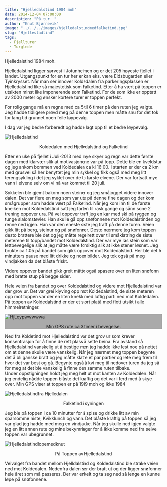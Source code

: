 ```yaml
---
title: "Hjelledalstind 1984 moh"
date: 2014-12-04 07:00:00
description: "På tur  "
author: "Knut Bjørnevik"
image: "../../../images/hjelledalstindmedfalketind.jpg"
slug: "Hjellestadtind"
tags:
  - Fjellturer
  - Turglede
---
```


Hjelledalstind 1984 moh.


Hjelledalstind ligger sørvest i Jotunheimen og er det 205 høyeste fjellet i landet. Utgangspunkt for en tur her er kan eks. være Eidsbugarden eller Tyinkrysset.
 Når man ser innover Koldedalen fra parkeringsplassen er Hjelledalstind like så majestetisk som Falketind.  Etter å ha vært på toppen er utsikten minst like imponerende som Falketind.  For de som ikke er opptatt av 2000 meter og ønsker kortere turer er toppen perfekt.

For rolig gange må en regne med ca 5 til 6 timer på den ruten jeg valgte. 
Jeg hadde tidligere prøvd meg på denne toppen men måtte snu for det tok for lang tid grunnet noen feile løypevalg. 

I dag var jeg bedre forberedt og hadde lagt opp til et bedre løypevalg.

![Hjelledalstind](../../../images/hjelldalstind1.jpg)
<p style="text-align:center">Koldedalen med Hjelledalstind og Falketind </p>



Etter en uke på fjellet i Juli-2013 med mye skyer og  regn var dette første dagen med klarvær slik at motivasjonene var på topp.
Dette ble en kveldstur og jeg ankom bommen ved Koldedalen ca kl 16:00. I starten er der ca 2 km med grusvei så her benyttet jeg min sykkel og fikk også med meg litt terengsykling i det jeg syklet over de to første elvene. Der var fortsatt mye vann i elvene selv om vi nå var kommet til 20 juli.

Sykkelen ble gjemt bakom noen steiner og jeg småjogget videre innover dalen.  Det var flere en meg som var ute på denne fine dagen og der kom smågrupper som hadde vært på Falketind.
Når jeg kom inn til de første kneiken mot Koldedalstind satt jeg farten til rask gange og sånn sone 2 trening oppover ura.
På vei oppover traff jeg en kar med ski på ryggen og tunge slalomstøvler.  Han skulle gå opp snøfonnene mot Koldedalstinden og renne ned igjen.  Han var den eneste siste jeg traff på denne turen.
Veien gikk litt på berg, steinur og på snøfonner. Desto nærmere jeg kom toppen desto brattere ble det og jeg måtte regelrett over til småklatring de siste meterene til topp/bandet mot Koldedalstind.  Der var mye løs stein som var lettbevegelige slik at jeg måtte være forsiktig slik at ikke stener løsnet.
Jeg brukte ca 1:05 på bandet som gikk oppover mot Koldedalstind. Her ble det 5 minutters pause med litt drikke og noen bilder. Jeg tok også på meg vindjakken da det blåste friskt.

Videre oppover bandet gikk greit måtte også spasere over en liten snøfonn med bratte stup på begge sider.
<div class="row" >
  <div class="col-sm-4" >
Hele veien fra bandet og over Koldedalstind og videre mot Hjelledalstind var der grov ur.
Det var grei klyving  opp mot Koldedalstind, de siste meteren opp mot toppen var der en liten knekk med luftig parti ned mot Koldedalen.
På toppen av Koldedalstind er der et stort platå med flott utsikt i alle himmelretninger.
          

</div>
<div class="col-sm-8" style="background-color:#aaa;" >

![HjLoypwwwwwa](../../../images/hjelledalsnipaloype.jpg)
<p style="text-align:center">Min GPS rute ca 3 timer i bevegelse.</p>
</div>
</div>



Ned fra Koldetind mot Hjelledalstind var det grov ur som krever konsentrasjon for å finne de rett plass å sette  beina.
Fra avstand så Hjelledalstind vanskelig ut å bestige men jeg hadde ikke lest noe på nettet om at denne skulle være vanskelig.
Når jeg nærmet meg toppen begynte det å bli ganske bratt og jeg måtte klatre et par partier og lete meg frem til hvor det var best og gå.
Begynte også å kvi meg til nedover turen da jeg så for meg at det ble vanskelig å finne den samme ruten tilbake.  
Under oppstigningen holdt jeg meg helt ut mot kanten av Koldedalen. 
Når jeg endelig nådde toppen blåste det kraftig og det var i ferd med å skye over. Min GPS viser at toppen er på 1919 moh og ikke 1984

![Hjelledalstindfra Hjelledalen](../../../images/falketidfrahjelldalstind.jpg)
<p style="text-align:center">Falketind i syningen </p>

Jeg ble på toppen i ca 10 minutter for å spise og drikke litt av min sparsomme niste, Kvikklunch og vann. Det blåste kraftig på toppen så jeg var glad jeg hadde med meg en vindjakke. Når jeg skulle ned igjen valgte jeg en litt annen rute og mine bekymringer for å ikke komme ned fra selve toppen var ubegrunnet.

![Hjelledalstindlopemedknut](../../../images/hjelldalstindmedknut.jpg)
<p style="text-align:center">På Toppen av Hjelledalstind</p>
Veivalget fra bandet  mellom Hjelldalstind og Koldedalstind ble strake veien ned mot Koldedalen.  Nedenfra dalen ser der bratt ut og der ligger snøfonner hele året som må passeres.  Der var enkelt og ta seg ned så lenge en kunne løpe på snøfonnene.
